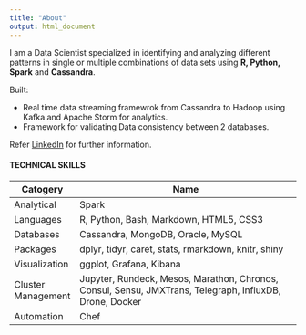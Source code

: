 ```yaml
---
title: "About"
output: html_document
---
```


I am a Data Scientist specialized in identifying and analyzing different patterns in single or multiple combinations of data sets using **R, Python, Spark** and **Cassandra**.

Built:

* Real time data streaming framewrok from Cassandra to Hadoop using Kafka and Apache Storm for analytics.
* Framework for validating Data consistency between 2 databases.

Refer [LinkedIn](https://linkedin.com/in/tmalepati) for further information.

#### TECHNICAL SKILLS
Catogery | Name
--------------|-----------------------------------------------------------------------------
Analytical | Spark
Languages | R, Python, Bash, Markdown, HTML5, CSS3
Databases | Cassandra, MongoDB, Oracle, MySQL
Packages  | dplyr, tidyr, caret, stats, rmarkdown, knitr, shiny
Visualization | ggplot, Grafana, Kibana
Cluster Management | Jupyter, Rundeck, Mesos, Marathon, Chronos, Consul, Sensu, JMXTrans, Telegraph, InfluxDB, Drone, Docker
Automation | Chef
